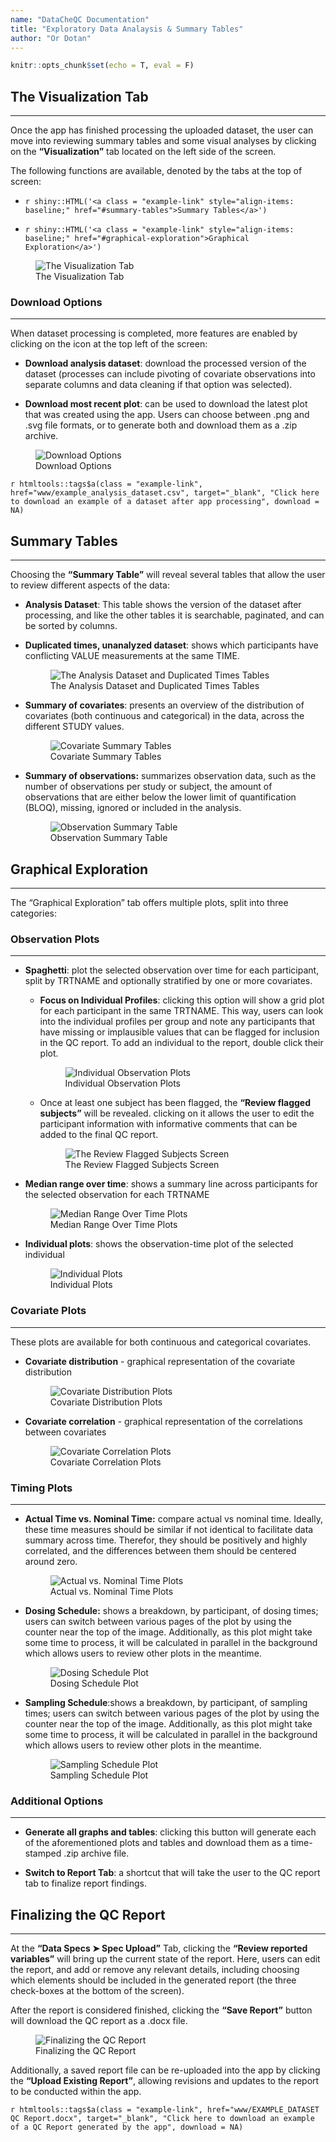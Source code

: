 ```yaml
---
name: "DataCheQC Documentation"
title: "Exploratory Data Analaysis & Summary Tables"
author: "Or Dotan"
---
```


```r
knitr::opts_chunk$set(echo = T, eval = F)
```

## The Visualization Tab

------------------------------------------------------------------------

Once the app has finished processing the uploaded dataset, the user can move into reviewing summary tables and some visual analyses by clicking on the **"Visualization"** tab located on the left side of the screen.

The following functions are available, denoted by the tabs at the top of screen:

-   `r shiny::HTML('<a class = "example-link" style="align-items: baseline;" href="#summary-tables">Summary Tables</a>')`

-   `r shiny::HTML('<a class = "example-link" style="align-items: baseline;" href="#graphical-exploration">Graphical Exploration</a>')`

![The Visualization Tab](www/visual_landing.png)

### Download Options

------------------------------------------------------------------------

When dataset processing is completed, more features are enabled by clicking on the icon at the top left of the screen:

-   **Download analysis dataset**: download the processed version of the dataset (processes can include pivoting of covariate observations into separate columns and data cleaning if that option was selected).

-   **Download most recent plot**: can be used to download the latest plot that was created using the app. Users can choose between .png and .svg file formats, or to generate both and download them as a .zip archive.

![Download Options](www/down_opts.png)

`r htmltools::tags$a(class = "example-link", href="www/example_analysis_dataset.csv", target="_blank", "Click here to download an example of a dataset after app processing", download = NA)`

## Summary Tables

------------------------------------------------------------------------

Choosing the **"Summary Table"** will reveal several tables that allow the user to review different aspects of the data:

-   **Analysis Dataset**: This table shows the version of the dataset after processing, and like the other tables it is searchable, paginated, and can be sorted by columns.

-   **Duplicated times, unanalyzed dataset**: shows which participants have conflicting VALUE measurements at the same TIME.

    ![The Analysis Dataset and Duplicated Times Tables](www/visual_tables_1.png)

-   **Summary of covariates**: presents an overview of the distribution of covariates (both continuous and categorical) in the data, across the different STUDY values.

    ![Covariate Summary Tables](www/cov_summary_tables.png)

-   **Summary of observations:** summarizes observation data, such as the number of observations per study or subject, the amount of observations that are either below the lower limit of quantification (BLOQ), missing, ignored or included in the analysis.

    ![Observation Summary Table](www/sum_obvs.png)

## Graphical Exploration

------------------------------------------------------------------------

The "Graphical Exploration" tab offers multiple plots, split into three categories:

### Observation Plots

------------------------------------------------------------------------

-   **Spaghetti**: plot the selected observation over time for each participant, split by TRTNAME and optionally stratified by one or more covariates.

    -   **Focus on Individual Profiles**: clicking this option will show a grid plot for each participant in the same TRTNAME. This way, users can look into the individual profiles per group and note any participants that have missing or implausible values that can be flagged for inclusion in the QC report. To add an individual to the report, double click their plot.

        ![Individual Observation Plots](www/indiv_obs.png)

    -   Once at least one subject has been flagged, the **"Review flagged subjects"** will be revealed. clicking on it allows the user to edit the participant information with informative comments that can be added to the final QC report.

        ![The Review Flagged Subjects Screen](www/rev_flag_subs.png)

-   **Median range over time**: shows a summary line across participants for the selected observation for each TRTNAME

    ![Median Range Over Time Plots](www/med_rg_time.png)

<!-- -->

-   **Individual plots**: shows the observation-time plot of the selected individual

    ![Individual Plots](www/ind_plots.png)

### Covariate Plots

------------------------------------------------------------------------

These plots are available for both continuous and categorical covariates.

-   **Covariate distribution** - graphical representation of the covariate distribution

    ![Covariate Distribution Plots](www/cov_dist.png)

<!-- -->

-   **Covariate correlation** - graphical representation of the correlations between covariates

    ![Covariate Correlation Plots](www/cov_cor.png)

### Timing Plots

------------------------------------------------------------------------

-   **Actual Time vs. Nominal Time:** compare actual vs nominal time. Ideally, these time measures should be similar if not identical to facilitate data summary across time. Therefor, they should be positively and highly correlated, and the differences between them should be centered around zero.

    ![Actual vs. Nominal Time Plots](www/at_v_nt.png)

<!-- -->

-   **Dosing Schedule:** shows a breakdown, by participant, of dosing times; users can switch between various pages of the plot by using the counter near the top of the image. Additionally, as this plot might take some time to process, it will be calculated in parallel in the background which allows users to review other plots in the meantime.

    ![Dosing Schedule Plot](www/dos_sched.png)

<!-- -->

-   **Sampling Schedule**:shows a breakdown, by participant, of sampling times; users can switch between various pages of the plot by using the counter near the top of the image. Additionally, as this plot might take some time to process, it will be calculated in parallel in the background which allows users to review other plots in the meantime.

    ![Sampling Schedule Plot](www/sampling_sched.png)

### Additional Options

------------------------------------------------------------------------

-   **Generate all graphs and tables**: clicking this button will generate each of the aforementioned plots and tables and download them as a time-stamped .zip archive file.

-   **Switch to Report Tab**: a shortcut that will take the user to the QC report tab to finalize report findings.

## Finalizing the QC Report

------------------------------------------------------------------------

At the **"Data Specs ➤ Spec Upload"** Tab, clicking the **"Review reported variables"** will bring up the current state of the report. Here, users can edit the report, and add or remove any relevant details, including choosing which elements should be included in the generated report (the three check-boxes at the bottom of the screen).

After the report is considered finished, clicking the **"Save Report"** button will download the QC report as a .docx file.

![Finalizing the QC Report](www/finalize_qc.png)

Additionally, a saved report file can be re-uploaded into the app by clicking the **"Upload Existing Report"**, allowing revisions and updates to the report to be conducted within the app.

`r htmltools::tags$a(class = "example-link", href="www/EXAMPLE_DATASET QC Report.docx", target="_blank", "Click here to download an example of a QC Report generated by the app", download = NA)`

